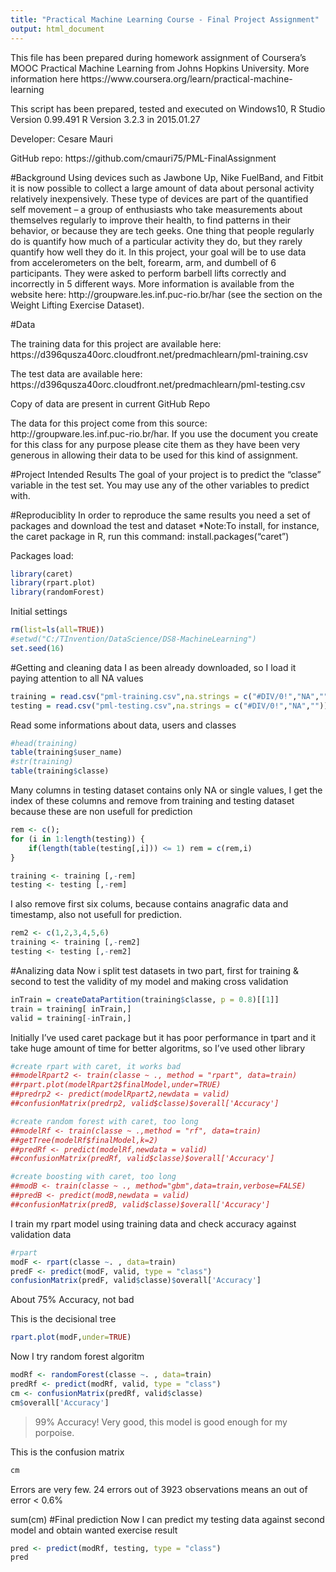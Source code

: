 ```yaml
---
title: "Practical Machine Learning Course - Final Project Assignment"
output: html_document
---
```


This file has been prepared during homework assignment of Coursera’s MOOC Practical Machine Learning from Johns Hopkins University. More information here https://www.coursera.org/learn/practical-machine-learning

This script has been prepared, tested and executed on Windows10, R Studio Version 0.99.491 R Version 3.2.3 in 2015.01.27

Developer: Cesare Mauri

GitHub repo: https://github.com/cmauri75/PML-FinalAssignment

#Background
Using devices such as Jawbone Up, Nike FuelBand, and Fitbit it is now possible to collect a large amount of data about personal activity relatively inexpensively. These type of devices are part of the quantified self movement – a group of enthusiasts who take measurements about themselves regularly to improve their health, to find patterns in their behavior, or because they are tech geeks. One thing that people regularly do is quantify how much of a particular activity they do, but they rarely quantify how well they do it. In this project, your goal will be to use data from accelerometers on the belt, forearm, arm, and dumbell of 6 participants. They were asked to perform barbell lifts correctly and incorrectly in 5 different ways. More information is available from the website here: http://groupware.les.inf.puc-rio.br/har (see the section on the Weight Lifting Exercise Dataset).

#Data

The training data for this project are available here:
https://d396qusza40orc.cloudfront.net/predmachlearn/pml-training.csv

The test data are available here:
https://d396qusza40orc.cloudfront.net/predmachlearn/pml-testing.csv

Copy of data are present in current GitHub Repo

The data for this project come from this source: http://groupware.les.inf.puc-rio.br/har. If you use the document you create for this class for any purpose please cite them as they have been very generous in allowing their data to be used for this kind of assignment.

#Project Intended Results
The goal of your project is to predict the “classe” variable in the test set. You may use any of the other variables to predict with. 

#Reproduciblity
In order to reproduce the same results you need a set of packages and download the test and dataset
*Note:To install, for instance, the caret package in R, run this command: install.packages(“caret”)

Packages load:
```r
library(caret)
library(rpart.plot)
library(randomForest)
```


Initial settings
```r
rm(list=ls(all=TRUE))
#setwd("C:/TInvention/DataScience/DS8-MachineLearning")
set.seed(16)
```

#Getting and cleaning data
I as been already downloaded, so I load it paying attention to all NA values

```r
training = read.csv("pml-training.csv",na.strings = c("#DIV/0!","NA",""))
testing = read.csv("pml-testing.csv",na.strings = c("#DIV/0!","NA",""))
```

Read some informations about data, users and classes
```r
#head(training)
table(training$user_name)
#str(training)
table(training$classe)
```

Many columns in testing dataset contains only NA or single values, I get the index of these columns and remove from training and testing dataset because these are non usefull for prediction
```r
rem <- c();
for (i in 1:length(testing)) {
    if(length(table(testing[,i])) <= 1) rem = c(rem,i)
}

training <- training [,-rem]
testing <- testing [,-rem]
```

I also remove first six colums, because contains anagrafic data and timestamp, also not usefull for prediction.
```r
rem2 <- c(1,2,3,4,5,6)
training <- training [,-rem2]
testing <- testing [,-rem2]
```

#Analizing data
Now i split test datasets in two part, first for training & second to test the validity of my model and making cross validation

```r
inTrain = createDataPartition(training$classe, p = 0.8)[[1]]
train = training[ inTrain,]
valid = training[-inTrain,]
```

Initially I've used caret package but it has poor performance in tpart and it take huge amount of time for better algoritms, so I've used other library
```r
#create rpart with caret, it works bad
##modelRpart2 <- train(classe ~ ., method = "rpart", data=train)
##rpart.plot(modelRpart2$finalModel,under=TRUE)
##predrp2 <- predict(modelRpart2,newdata = valid)
##confusionMatrix(predrp2, valid$classe)$overall['Accuracy']

#create random forest with caret, too long
##modelRf <- train(classe ~ .,method = "rf", data=train)
##getTree(modelRf$finalModel,k=2)
##predRf <- predict(modelRf,newdata = valid)
##confusionMatrix(predRf, valid$classe)$overall['Accuracy']

#create boosting with caret, too long
##modB <- train(classe ~ ., method="gbm",data=train,verbose=FALSE)
##predB <- predict(modB,newdata = valid)
##confusionMatrix(predB, valid$classe)$overall['Accuracy']
```

I train my rpart model using training data and check accuracy against validation data
```r
#rpart
modF <- rpart(classe ~. , data=train)
predF <- predict(modF, valid, type = "class")
confusionMatrix(predF, valid$classe)$overall['Accuracy']
```
About 75% Accuracy, not bad

This is the decisional tree
```r
rpart.plot(modF,under=TRUE)
```

Now I try random forest algoritm
```r
modRf <- randomForest(classe ~. , data=train)
predRf <- predict(modRf, valid, type = "class")
cm <- confusionMatrix(predRf, valid$classe)
cm$overall['Accuracy']
```
>99% Accuracy! Very good, this model is good enough for my porpoise.

This is the confusion matrix
```r
cm
```
Errors are very few. 24 errors out of 3923 observations means an out of error < 0.6%

sum(cm)
#Final prediction
Now I can predict my testing data against second model and obtain wanted exercise result
```r
pred <- predict(modRf, testing, type = "class")
pred
```
